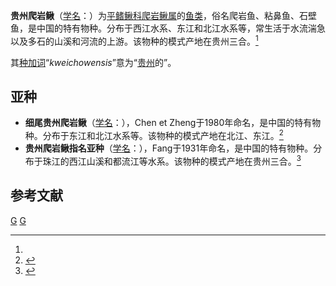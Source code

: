 {{Speciesbox 
| taxon = Beaufortia kweichowensis
| status = NE
| status_system = IUCN3.1
| authority =  Fang, 1931<ref name='id6491'>{{cite web| url =http://www.bioinfo.cn/db05/BjdwSpecies.php?action=view&id=6491| title =贵州爬岩鳅| work =中国动物物种编目数据库| publisher =中国科学院微生物研究所| author =中国科学院动物研究所| accessdate =2009-04-11| deadurl =yes| archiveurl =https://web.archive.org/web/20160305075840/http://www.bioinfo.cn/db05/BjdwSpecies.php?action=view&id=6491| archivedate =2016-03-05}}</ref>
| synonyms =
}}

'''贵州爬岩鳅'''（[[学名|学名]]：{{lang|la|''Beaufortia kweichowensis''}}）为[[平鳍鳅科|平鳍鳅科]][[爬岩鳅属|爬岩鳅属]]的[[鱼类|鱼类]]，俗名爬岩鱼、粘鼻鱼、石壁鱼，是中国的特有物种。分布于西江水系、东江和北江水系等，常生活于水流湍急以及多石的山溪和河流的上游。该物种的模式产地在贵州三合。<ref name='id6491'/>

其[[种加词|种加词]]“''kweichowensis''”意为“[[贵州|贵州]]的”。

==亚种==
*'''细尾贵州爬岩鳅'''（[[学名|学名]]：{{lang|la|''Beaufortia kweichowensis gracilicauda''}}），Chen et Zheng于1980年命名，是中国的特有物种。分布于东江和北江水系等。该物种的模式产地在北江、东江。<ref name='id6492'>{{cite web| url =http://www.bioinfo.cn/db05/BjdwSpecies.php?action=view&id=6492| title =细尾贵州爬岩鳅| work =中国动物物种编目数据库| publisher =中国科学院微生物研究所| author =中国科学院动物研究所| accessdate =2009-04-11| deadurl =yes| archiveurl =https://web.archive.org/web/20160305023708/http://www.bioinfo.cn/db05/BjdwSpecies.php?action=view&id=6492| archivedate =2016-03-05}}</ref>
*'''贵州爬岩鳅指名亚种'''（[[学名|学名]]：{{lang|la|''Beaufortia kweichowensis kweichowensis''}}），Fang于1931年命名，是中国的特有物种。分布于珠江的西江山溪和都流江等水系。该物种的模式产地在贵州三合。<ref name='id6493'>{{cite web| url =http://www.bioinfo.cn/db05/BjdwSpecies.php?action=view&id=6493| title =贵州爬岩鳅指名亚种| work =中国动物物种编目数据库| publisher =中国科学院微生物研究所| author =中国科学院动物研究所| accessdate =2009-04-11| deadurl =yes| archiveurl =https://web.archive.org/web/20160305073005/http://www.bioinfo.cn/db05/BjdwSpecies.php?action=view&id=6493| archivedate =2016-03-05}}</ref>

== 参考文献 ==
{{reflist}}

{{Taxonbar|from=Q134048}}

[[Category:爬岩鳅属|G]]
[[Category:1931年描述的魚類|G]]